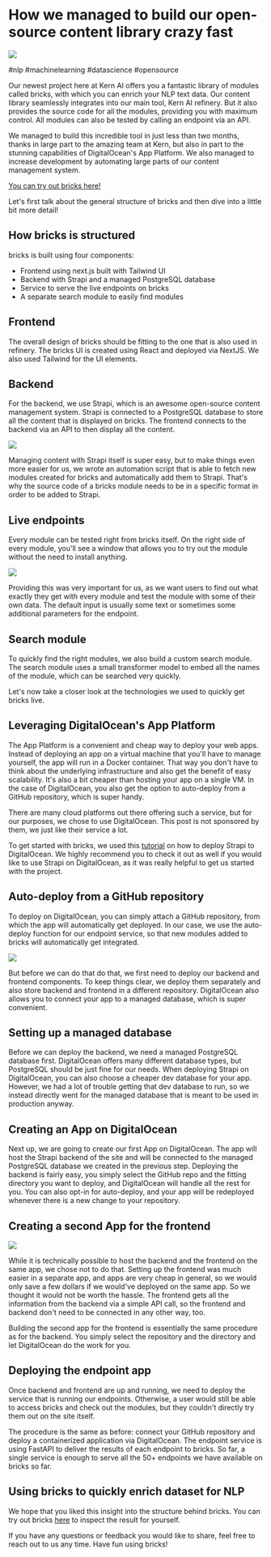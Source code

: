 # How we managed to build our open-source content library crazy fast

![](https://kern-assets.s3.amazonaws.com/website/screenshots/screenshot-bricks.png)

#nlp #machinelearning #datascience #opensource

Our newest project here at Kern AI offers you a fantastic library of modules called bricks, with which you can enrich your NLP text data. Our content library seamlessly integrates into our main tool, Kern AI refinery. But it also provides the source code for all the modules, providing you with maximum control. All modules can also be tested by calling an endpoint via an API.

We managed to build this incredible tool in just less than two months, thanks in large part to the amazing team at Kern, but also in part to the stunning capabilities of DigitalOcean's App Platform. We also managed to increase development by automating large parts of our content management system.

[You can try out bricks here!](https://bricks.kern.ai/home)

Let's first talk about the general structure of bricks and then dive into a little bit more detail!

## How bricks is structured

bricks is built using four components:

- Frontend using next.js built with Tailwind UI
- Backend with Strapi and a managed PostgreSQL database
- Service to serve the live endpoints on bricks
- A separate search module to easily find modules

## Frontend

The overall design of bricks should be fitting to the one that is also used in refinery. The bricks UI is created using React and deployed via NextJS. We also used Tailwind for the UI elements.

## Backend

For the backend, we use Strapi, which is an awesome open-source content management system. Strapi is connected to a PostgreSQL database to store all the content that is displayed on bricks. The frontend connects to the backend via an API to then display all the content.

![](https://res.cloudinary.com/practicaldev/image/fetch/s--rRXJ2q_h--/c_limit%2Cf_auto%2Cfl_progressive%2Cq_auto%2Cw_880/https://dev-to-uploads.s3.amazonaws.com/uploads/articles/8f7k44vtg4vox4im0eaf.png)

Managing content with Strapi itself is super easy, but to make things even more easier for us, we wrote an automation script that is able to fetch new modules created for bricks and automatically add them to Strapi. That's why the source code of a bricks module needs to be in a specific format in order to be added to Strapi.

## Live endpoints

Every module can be tested right from bricks itself. On the right side of every module, you'll see a window that allows you to try out the module without the need to install anything.

![](https://res.cloudinary.com/practicaldev/image/fetch/s--xTYOmfPS--/c_limit%2Cf_auto%2Cfl_progressive%2Cq_auto%2Cw_880/https://dev-to-uploads.s3.amazonaws.com/uploads/articles/29daj47dx1sqwj5wj57i.png)

Providing this was very important for us, as we want users to find out what exactly they get with every module and test the module with some of their own data. The default input is usually some text or sometimes some additional parameters for the endpoint.

## Search module

To quickly find the right modules, we also build a custom search module. The search module uses a small transformer model to embed all the names of the module, which can be searched very quickly.

Let's now take a closer look at the technologies we used to quickly get bricks live.

## Leveraging DigitalOcean's App Platform

The App Platform is a convenient and cheap way to deploy your web apps. Instead of deploying an app on a virtual machine that you'll have to manage yourself, the app will run in a Docker container. That way you don't have to think about the underlying infrastructure and also get the benefit of easy scalability. It's also a bit cheaper than hosting your app on a single VM. In the case of DigitalOcean, you also get the option to auto-deploy from a GitHub repository, which is super handy.

There are many cloud platforms out there offering such a service, but for our purposes, we chose to use DigitalOcean. This post is not sponsored by them, we just like their service a lot.

To get started with bricks, we used this [tutorial](https://docs.strapi.io/developer-docs/latest/setup-deployment-guides/deployment/hosting-guides/digitalocean-app-platform.html#add-environment-variables) on how to deploy Strapi to DigitalOcean. We highly recommend you to check it out as well if you would like to use Strapi on DigitalOcean, as it was really helpful to get us started with the project.

## Auto-deploy from a GitHub repository

To deploy on DigitalOcean, you can simply attach a GitHub repository, from which the app will automatically get deployed. In our case, we use the auto-deploy function for our endpoint service, so that new modules added to bricks will automatically get integrated.

![](https://res.cloudinary.com/practicaldev/image/fetch/s--_Ls0eqXG--/c_limit%2Cf_auto%2Cfl_progressive%2Cq_auto%2Cw_880/https://dev-to-uploads.s3.amazonaws.com/uploads/articles/qaa98o9xcyk4dw51f9td.png)

But before we can do that do that, we first need to deploy our backend and frontend components. To keep things clear, we deploy them separately and also store backend and frontend in a different repository. DigitalOcean also allows you to connect your app to a managed database, which is super convenient.

## Setting up a managed database

Before we can deploy the backend, we need a managed PostgreSQL database first. DigitalOcean offers many different database types, but PostgreSQL should be just fine for our needs. When deploying Strapi on DigitalOcean, you can also choose a cheaper dev database for your app. However, we had a lot of trouble getting that dev database to run, so we instead directly went for the managed database that is meant to be used in production anyway.

## Creating an App on DigitalOcean

Next up, we are going to create our first App on DigitalOcean. The app will host the Strapi backend of the site and will be connected to the managed PostgreSQL database we created in the previous step. Deploying the backend is fairly easy, you simply select the GitHub repo and the fitting directory you want to deploy, and DigitalOcean will handle all the rest for you. You can also opt-in for auto-deploy, and your app will be redeployed whenever there is a new change to your repository.

## Creating a second App for the frontend

![](https://res.cloudinary.com/practicaldev/image/fetch/s--41ejeN9M--/c_limit%2Cf_auto%2Cfl_progressive%2Cq_auto%2Cw_880/https://dev-to-uploads.s3.amazonaws.com/uploads/articles/84ozbi7o5e24gsoimhcf.png)

While it is technically possible to host the backend and the frontend on the same app, we chose not to do that. Setting up the frontend was much easier in a separate app, and apps are very cheap in general, so we would only save a few dollars if we would've deployed on the same app. So we thought it would not be worth the hassle. The frontend gets all the information from the backend via a simple API call, so the frontend and backend don't need to be connected in any other way, too.

Building the second app for the frontend is essentially the same procedure as for the backend. You simply select the repository and the directory and let DigitalOcean do the work for you.

## Deploying the endpoint app

Once backend and frontend are up and running, we need to deploy the service that is running our endpoints. Otherwise, a user would still be able to access bricks and check out the modules, but they couldn't directly try them out on the site itself.

The procedure is the same as before: connect your GitHub repository and deploy a containerized application via DigitalOcean. The endpoint service is using FastAPI to deliver the results of each endpoint to bricks. So far, a single service is enough to serve all the 50+ endpoints we have available on bricks so far.

## Using bricks to quickly enrich dataset for NLP

We hope that you liked this insight into the structure behind bricks. You can try out bricks [here](https://bricks.kern.ai/home) to inspect the result for yourself.

If you have any questions or feedback you would like to share, feel free to reach out to us any time. Have fun using bricks!
